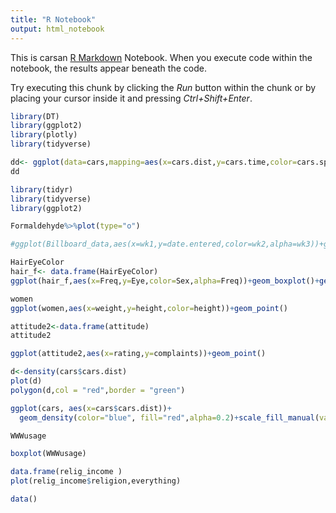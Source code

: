 ---
title: "R Notebook"
output: html_notebook
---

This is carsan [R Markdown](http://rmarkdown.rstudio.com) Notebook. When you execute code within the notebook, the results appear beneath the code. 

Try executing this chunk by clicking the *Run* button within the chunk or by placing your cursor inside it and pressing *Ctrl+Shift+Enter*. 

```{r}
library(DT)
library(ggplot2)
library(plotly)
library(tidyverse)

dd<- ggplot(data=cars,mapping=aes(x=cars.dist,y=cars.time,color=cars.speed,size=cars.time,alpha=cars.speed))+geom_point()+ggtitle("Relationship between time and distance in a car")+labs(x="distance",y="time")
dd


```

```{r}
library(tidyr)
library(tidyverse)
library(ggplot2)

Formaldehyde%>%plot(type="o")

#ggplot(Billboard_data,aes(x=wk1,y=date.entered,color=wk2,alpha=wk3))+geom_point()
```
```{r}
HairEyeColor
hair_f<- data.frame(HairEyeColor)
ggplot(hair_f,aes(x=Freq,y=Eye,color=Sex,alpha=Freq))+geom_boxplot()+geom_jitter()
```


```{r}
women
ggplot(women,aes(x=weight,y=height,color=height))+geom_point()
```


```{r}
attitude2<-data.frame(attitude)
attitude2

ggplot(attitude2,aes(x=rating,y=complaints))+geom_point()
```


```{r}
d<-density(cars$cars.dist)
plot(d)
polygon(d,col = "red",border = "green")

ggplot(cars, aes(x=cars$cars.dist))+
  geom_density(color="blue", fill="red",alpha=0.2)+scale_fill_manual(values=c("#999999", "#E69F00", "#56B4E9"))
```
```{r}
WWWusage   
```


```{r}
boxplot(WWWusage)
```


```{r}
data.frame(relig_income )
plot(relig_income$religion,everything)
```

```{r}
data()
```

